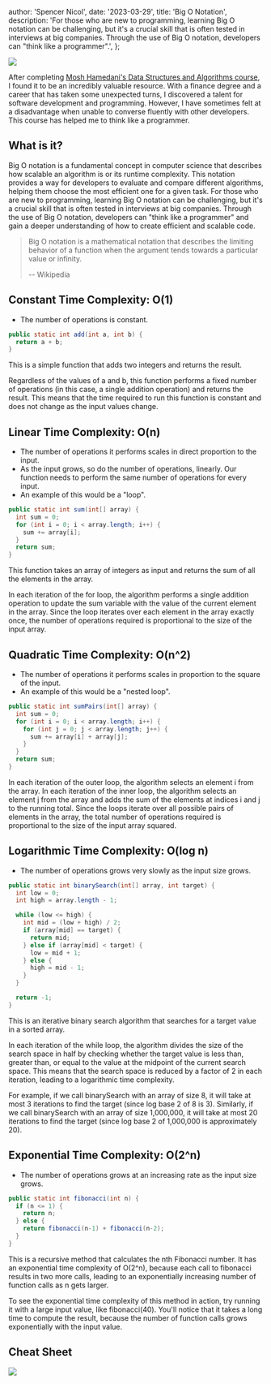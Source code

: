 
  author: 'Spencer Nicol',
  date: '2023-03-29',
  title: 'Big O Notation',
  description:
    'For those who are new to programming, learning Big O notation can be challenging, but it\'s a crucial skill that is often tested in interviews at big companies. Through the use of Big O notation, developers can "think like a programmer".',
};


<Image
  src='https://media.publit.io/file/bigONotation/big-o-notation.webp'
  width={800}
  height={400}
/>

After completing
[Mosh Hamedani's Data Structures and Algorithms course](https://codewithmosh.com/p/data-structures-algorithms-part1),
I found it to be an incredibly valuable resource. With a finance degree and a
career that has taken some unexpected turns, I discovered a talent for software
development and programming. However, I have sometimes felt at a disadvantage
when unable to converse fluently with other developers. This course has helped
me to think like a programmer.

## What is it?

Big O notation is a fundamental concept in computer science that describes how
scalable an algorithm is or its runtime complexity. This notation provides a way
for developers to evaluate and compare different algorithms, helping them choose
the most efficient one for a given task. For those who are new to programming,
learning Big O notation can be challenging, but it's a crucial skill that is
often tested in interviews at big companies. Through the use of Big O notation,
developers can "think like a programmer" and gain a deeper understanding of how
to create efficient and scalable code.

> Big O notation is a mathematical notation that describes the limiting behavior
> of a function when the argument tends towards a particular value or infinity.
>
> -- Wikipedia

## Constant Time Complexity: O(1)

- The number of operations is constant.

```java
public static int add(int a, int b) {
  return a + b;
}
```

This is a simple function that adds two integers and returns the result.

Regardless of the values of a and b, this function performs a fixed number of
operations (in this case, a single addition operation) and returns the result.
This means that the time required to run this function is constant and does not
change as the input values change.

## Linear Time Complexity: O(n)

- The number of operations it performs scales in direct proportion to the input.
- As the input grows, so do the number of operations, linearly. Our function
  needs to perform the same number of operations for every input.
- An example of this would be a "loop".

```java
public static int sum(int[] array) {
  int sum = 0;
  for (int i = 0; i < array.length; i++) {
    sum += array[i];
  }
  return sum;
}
```

This function takes an array of integers as input and returns the sum of all the
elements in the array.

In each iteration of the for loop, the algorithm performs a single addition
operation to update the sum variable with the value of the current element in
the array. Since the loop iterates over each element in the array exactly once,
the number of operations required is proportional to the size of the input
array.

## Quadratic Time Complexity: O(n^2)

- The number of operations it performs scales in proportion to the square of the
  input.
- An example of this would be a "nested loop".

```java
public static int sumPairs(int[] array) {
  int sum = 0;
  for (int i = 0; i < array.length; i++) {
    for (int j = 0; j < array.length; j++) {
      sum += array[i] + array[j];
    }
  }
  return sum;
}
```

In each iteration of the outer loop, the algorithm selects an element i from the
array. In each iteration of the inner loop, the algorithm selects an element j
from the array and adds the sum of the elements at indices i and j to the
running total. Since the loops iterate over all possible pairs of elements in
the array, the total number of operations required is proportional to the size
of the input array squared.

## Logarithmic Time Complexity: O(log n)

- The number of operations grows very slowly as the input size grows.

```java
public static int binarySearch(int[] array, int target) {
  int low = 0;
  int high = array.length - 1;

  while (low <= high) {
    int mid = (low + high) / 2;
    if (array[mid] == target) {
      return mid;
    } else if (array[mid] < target) {
      low = mid + 1;
    } else {
      high = mid - 1;
    }
  }

  return -1;
}
```

This is an iterative binary search algorithm that searches for a target value in
a sorted array.

In each iteration of the while loop, the algorithm divides the size of the
search space in half by checking whether the target value is less than, greater
than, or equal to the value at the midpoint of the current search space. This
means that the search space is reduced by a factor of 2 in each iteration,
leading to a logarithmic time complexity.

For example, if we call binarySearch with an array of size 8, it will take at
most 3 iterations to find the target (since log base 2 of 8 is 3). Similarly, if
we call binarySearch with an array of size 1,000,000, it will take at most 20
iterations to find the target (since log base 2 of 1,000,000 is approximately
20).

## Exponential Time Complexity: O(2^n)

- The number of operations grows at an increasing rate as the input size grows.

```java
public static int fibonacci(int n) {
  if (n <= 1) {
    return n;
  } else {
    return fibonacci(n-1) + fibonacci(n-2);
  }
}
```

This is a recursive method that calculates the nth Fibonacci number. It has an
exponential time complexity of O(2^n), because each call to fibonacci results in
two more calls, leading to an exponentially increasing number of function calls
as n gets larger.

To see the exponential time complexity of this method in action, try running it
with a large input value, like fibonacci(40). You'll notice that it takes a long
time to compute the result, because the number of function calls grows
exponentially with the input value.

## Cheat Sheet

<Image
  src='https://media.publit.io/file/bigONotation/cheat-sheet.png'
  width={800}
  height={400}
/>

